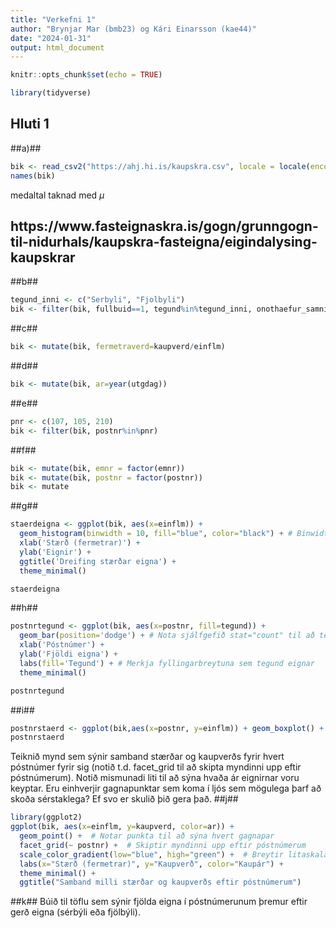 ```yaml
---
title: "Verkefni 1"
author: "Brynjar Mar (bmb23) og Kári Einarsson (kae44)" 
date: "2024-01-31"
output: html_document
---
```


```r
knitr::opts_chunk$set(echo = TRUE)
```

```r
library(tidyverse)

```

## Hluti 1
##a)##
```r
bik <- read_csv2("https://ahj.hi.is/kaupskra.csv", locale = locale(encoding = "ISO8859-1"))
names(bik)
```
medaltal taknad med $\mu$

## https://www.fasteignaskra.is/gogn/grunngogn-til-nidurhals/kaupskra-fasteigna/eigindalysing-kaupskrar

##b##
```r
tegund_inni <- c("Serbyli", "Fjolbyli")
bik <- filter(bik, fullbuid==1, tegund%in%tegund_inni, onothaefur_samningur==0)
```



##c##
```r
bik <- mutate(bik, fermetraverd=kaupverd/einflm)
```

##d##
```r
bik <- mutate(bik, ar=year(utgdag))
```

##e##
```r
pnr <- c(107, 105, 210)
bik <- filter(bik, postnr%in%pnr)
```

##f##
```r
bik <- mutate(bik, emnr = factor(emnr))
bik <- mutate(bik, postnr = factor(postnr))
bik <- mutate

```

##g##
```r
staerdeigna <- ggplot(bik, aes(x=einflm)) +
  geom_histogram(binwidth = 10, fill="blue", color="black") + # Binwidth gæti þurft aðlögun
  xlab('Stærð (fermetrar)') +
  ylab('Eignir') +
  ggtitle('Dreifing stærðar eigna') +
  theme_minimal()

staerdeigna
```

##h##
```r
postnrtegund <- ggplot(bik, aes(x=postnr, fill=tegund)) +
  geom_bar(position='dodge') + # Nota sjálfgefið stat="count" til að telja tilvik
  xlab('Póstnúmer') +
  ylab('Fjöldi eigna') +
  labs(fill='Tegund') + # Merkja fyllingarbreytuna sem tegund eignar
  theme_minimal()

postnrtegund
```




##i##
```r
postnrstaerd <- ggplot(bik,aes(x=postnr, y=einflm)) + geom_boxplot() + xlab('postnr') + ylab('stærð')
postnrstaerd
```


Teiknið mynd sem sýnir samband stærðar og kaupverðs fyrir hvert póstnúmer fyrir sig (notið t.d. facet_grid til að skipta myndinni upp eftir póstnúmerum). Notið mismunadi liti til að sýna hvaða ár eignirnar voru keyptar. Eru einhverjir gagnapunktar sem koma í ljós sem mögulega þarf að skoða sérstaklega? Ef svo er skulið þið gera það. 
##j##
```r
library(ggplot2)
ggplot(bik, aes(x=einflm, y=kaupverd, color=ar)) +
  geom_point() +  # Notar punkta til að sýna hvert gagnapar
  facet_grid(~ postnr) +  # Skiptir myndinni upp eftir póstnúmerum
  scale_color_gradient(low="blue", high="green") +  # Breytir litaskala fyrir kaupár
  labs(x="Stærð (fermetrar)", y="Kaupverð", color="Kaupár") +
  theme_minimal() +
  ggtitle("Samband milli stærðar og kaupverðs eftir póstnúmerum")

```


##k##
Búið til töflu sem sýnir fjölda eigna í póstnúmerunum þremur eftir gerð eigna (sérbýli eða fjölbýli).
```r

```